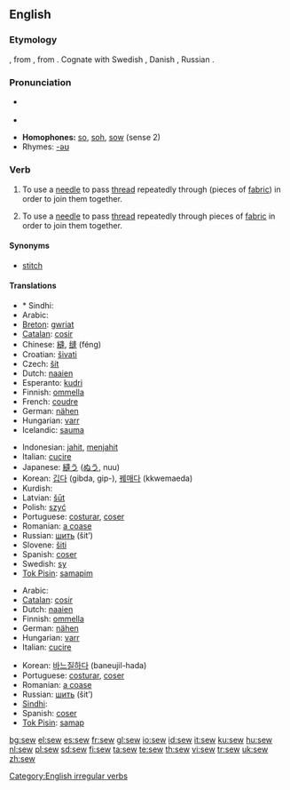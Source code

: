 ==English==
===Etymology===
{{etyl|ang}} {{term|siwian}}, from {{proto|Germanic|siwjan}}, from {{proto|Indo-European|sīw-}}.  Cognate with Swedish {{term|sy}}, Danish {{term|sye}}, Russian {{term|шить}}.

===Pronunciation===
* {{a|UK}} {{IPA|/səʊ/}}
* {{audio|en-us-sew.ogg|Audio (US)}}

* '''Homophones:''' [[so]], [[soh]], [[sow]] (sense 2)
* Rhymes: [[Rhymes:English:-əʊ|-əʊ]]

===Verb===
{{en-verb|sews|sewing|sewed|'''[[sewn]]''' ''or'' '''[[sewed]]'''}}

# {{transitive}} To use a [[needle]] to pass [[thread]] repeatedly through (pieces of [[fabric]]) in order to join them together.
# {{intransitive}} To use a [[needle]] to pass [[thread]] repeatedly through pieces of [[fabric]] in order to join them together.

====Synonyms====
* [[stitch]]

====Translations====
{{trans-top|(transitive) use a needle}}
* * Sindhi: {{SDchar|[[سِبَڻُ]]}}
* Arabic: {{Arab|[[خيط]]}} {{IPAchar|(χéyyaʈa)}}
* [[Breton]]: [[gwriat]]
* [[Catalan]]: [[cosir]]
* Chinese: [[縫]], [[缝]] (féng)
* Croatian: [[šivati]]
* Czech: [[šít]]
* Dutch: [[naaien]]
* Esperanto: [[kudri]]
* Finnish: [[ommella]]
* French: [[coudre]]
* German: [[nähen]]
* Hungarian: [[varr]]
* Icelandic: [[sauma]]
{{trans-mid}}
* Indonesian: [[jahit]], [[jahit|menjahit]]
* Italian: [[cucire]]
* Japanese: [[縫う]] ([[ぬう]], nuu)
* Korean: [[깁다]] (gibda, gip-), [[꿰매다]] (kkwemaeda)
* Kurdish: {{KUchar|[[دوورین]]}}
* Latvian: [[šūt]]
* Polish: [[szyć]]
* Portuguese: [[costurar]], [[coser]]
* Romanian: [[a coase]]
* Russian: [[шить]] (šit’)
* Slovene: [[šiti]]
* Spanish: [[coser]]
* Swedish: [[sy]]
* [[Tok Pisin]]: [[samapim]]
{{trans-bottom}}

{{trans-top|(intransitive) use a needle}}
* Arabic: {{Arab|[[خاط]]}} {{IPAchar|(χāʈa)}}
* [[Catalan]]: [[cosir]]
* Dutch: [[naaien]]
* Finnish: [[ommella]]
* German: [[nähen]]
* Hungarian: [[varr]]
* Italian: [[cucire]]
{{trans-mid}}
* Korean: [[바느질하다]] (baneujil-hada)
* Portuguese: [[costurar]], [[coser]]
* Romanian: [[a coase]]
* Russian: [[шить]] (šit’)
* [[Sindhi]]: {{SDchar|[[سِبَڻُ]]}}
* Spanish: [[coser]]
* [[Tok Pisin]]: [[samap]]
{{trans-bottom}}

[[Category:English irregular verbs]]

[[bg:sew]]
[[el:sew]]
[[es:sew]]
[[fr:sew]]
[[gl:sew]]
[[io:sew]]
[[id:sew]]
[[it:sew]]
[[ku:sew]]
[[hu:sew]]
[[nl:sew]]
[[pl:sew]]
[[sd:sew]]
[[fi:sew]]
[[ta:sew]]
[[te:sew]]
[[th:sew]]
[[vi:sew]]
[[tr:sew]]
[[uk:sew]]
[[zh:sew]]